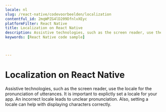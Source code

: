 ```yaml
---
locale: nl
slug: /react-native/codevoorbeelden/localization
contentful_id: 2mqWPZG4lD209DfnlvXEyc
platformFilter: React Native
title: Localization on React Native
description: Assistive technologies, such as the screen reader, use the locale for the pronunciation of utterances.
keywords: [React Native code sample]


	
---
```


# Localization on React Native

Assistive technologies, such as the screen reader, use the locale for the pronunciation of utterances. It is important to explictly set a locale for your app. An incorrect locale leads to unclear pronunciation. Also, setting a locale can help with displaying characters correctly.

<CodeSample id="text-localization" locale="nl" platform="react native"/>